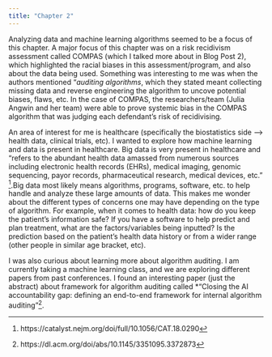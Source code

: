 ```yaml
---
title: "Chapter 2"
---
```


Analyzing data and machine learning algorithms seemed to be a focus of this chapter. A major focus of this chapter was on a risk recidivism assessment called COMPAS (which I talked more about in Blog Post 2), which highlighted the racial biases in this assessment/program, and also about the data being used. Something was interesting to me was when the authors mentioned "*auditing algorithms*, which they stated meant collecting missing data and reverse engineering the algorithm to uncove potential biases, flaws, etc. In the case of COMPAS, the researchers/team (Julia Angwin and her team) were able to prove systemic bias in the COMPAS algorithm that was judging each defendant's risk of recidivising. 

An area of interest for me is healthcare (specifically the biostatistics side --> health data, clinical trials, etc). I wanted to explore how machine learning and data is present in healthcare. Big data is very present in healthcare and "refers to the abundant health data amassed from numerous sources including electronic health records (EHRs), medical imaging, genomic sequencing, payor records, pharmaceutical research, medical devices, etc."  ^[https://catalyst.nejm.org/doi/full/10.1056/CAT.18.0290].Big data most likely means algorithms, programs, software, etc. to help handle and analyze these large amounts of data. This makes me wonder about the different types of concerns one may have depending on the type of algorithm. For example, when it comes to health data: how do you keep the patient's information safe? If you have a software to help predict and plan treatment, what are the factors/variables being inputted? Is the prediction based on the patient's health data history or from a wider range (other people in similar age bracket, etc). 

I was also curious about learning more about algorithm auditing. I am currently taking a machine learning class, and we are exploring different papers from past conferences. I found an interesting paper (just the abstract) about framework for algorithm auditing called *"Closing the AI accountability gap: defining an end-to-end framework for internal algorithm auditing"^[https://dl.acm.org/doi/abs/10.1145/3351095.3372873].



